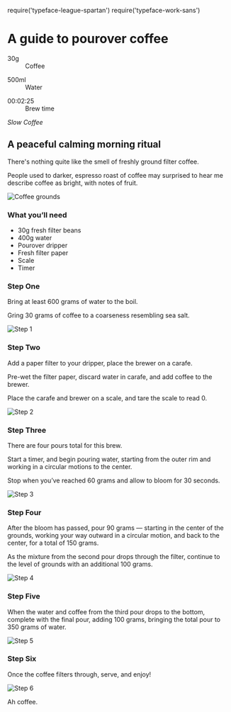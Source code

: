require('typeface-league-spartan')
require('typeface-work-sans')

<Metatags
  title="Coffee brewing guide | May 13 | CSS Grid a day"
  description="An example of using CSS grid every day, from May 1–31st, 2019."
  thumbnail="https://cssgrid31.brett.cool/opengraph/may-13.png"
  url="https://cssgrid31.brett.cool"
  pathname="/may-13"
/>



<div className={Layout.page}>
  <div className={Layout.billboard}>
    <h1>A guide to pourover coffee</h1>
    <div className={Layout.summary}>
      <dl>
        <dt>30g</dt>
        <dd>Coffee</dd>
      </dl>
      <dl>
        <dt>500ml</dt>
        <dd>Water</dd>
      </dl>
      <dl>
        <dt>00:02:25</dt>
        <dd>Brew time</dd>
      </dl>
    </div>
  </div>
  <div className={Layout.introduction}>
    <div className={Layout.leading}>
      <em>Slow Coffee</em>
      <h2>A peaceful calming morning ritual</h2>
    </div>
    <div className={Layout.description}>
      <p>There's nothing quite like the smell of freshly ground filter coffee.</p>
      <p>People used to darker, espresso roast of coffee may surprised to hear me describe coffee as bright, with notes of fruit.</p>
    </div>
    <div className={Layout.recipeImg}>
      <img src={recipeImg} alt="Coffee grounds"/>
    </div>
    <div className={Layout.recipe}>
      <h3>What you’ll need</h3>
      <ul className={Layout.checklist}>
        <li>30g fresh filter beans</li>
        <li>400g water</li>
        <li>Pourover dripper</li>
        <li>Fresh filter paper</li>
        <li>Scale</li>
        <li>Timer</li>
      </ul>
    </div>
  </div>
  <div className={Layout.stepOdd}>
    <div className={Layout.step_description}>
      <h3>Step One</h3>
      <p>Bring at least 600 grams of water to the boil.</p>
      <p>Gring 30 grams of coffee to a coarseness resembling sea salt.</p>
    </div>
    <div className={Layout.step_image}>
      <img src={stepOneImg} alt="Step 1"/>
    </div>
  </div>
  <div className={Layout.stepEven}>
    <div className={Layout.step_description}>
      <h3>Step Two</h3>
      <p>Add a paper filter to your dripper, place the brewer on a carafe.</p>
      <p>Pre-wet the filter paper, discard water in carafe, and add coffee to the brewer.</p>
      <p>Place the carafe and brewer on a scale, and tare the scale to read 0.</p>
    </div>
    <div className={Layout.step_image}>
      <img src={stepTwoImg} alt="Step 2"/>
    </div>
  </div>
  <div className={Layout.stepOdd}>
    <div className={Layout.step_description}>
      <h3>Step Three</h3>
      <p>There are four pours total for this brew.</p>
      <p>Start a timer, and begin pouring water, starting from the outer rim and working in a circular motions to the center.</p>
      <p>Stop when you’ve reached 60 grams and allow to bloom for 30 seconds.</p>
    </div>
    <div className={Layout.step_image}>
      <img src={stepThreeImg} alt="Step 3"/>
    </div>
  </div>
  <div className={Layout.stepEven}>
    <div className={Layout.step_description}>
      <h3>Step Four</h3>
      <p>After the bloom has passed, pour 90 grams — starting in the center of the grounds, working your way outward in a circular motion, and back to the center, for a total of 150 grams.</p>
      <p>As the mixture from the second pour drops through the filter, continue to the level of grounds with an additional 100 grams.</p>
    </div>
    <div className={Layout.step_image}>
      <img src={stepFourImg} alt="Step 4"/>
    </div>
  </div>
  <div className={Layout.stepOdd}>
    <div className={Layout.step_description}>
      <h3>Step Five</h3>
      <p>When the water and coffee from the third pour drops to the bottom, complete with the final pour, adding 100 grams, bringing the total pour to 350 grams of water.</p>
    </div>
    <div className={Layout.step_image}>
      <img src={stepFiveImg} alt="Step 5"/>
    </div>
  </div>
  <div className={Layout.stepEven}>
    <div className={Layout.step_description}>
      <h3>Step Six</h3>
      <p>Once the coffee filters through, serve, and enjoy!</p>
    </div>
    <div className={Layout.step_image}>
      <img src={stepSixImg} alt="Step 6"/>
    </div>
  </div>
</div>

<Footer>

Ah coffee.


</Footer>
